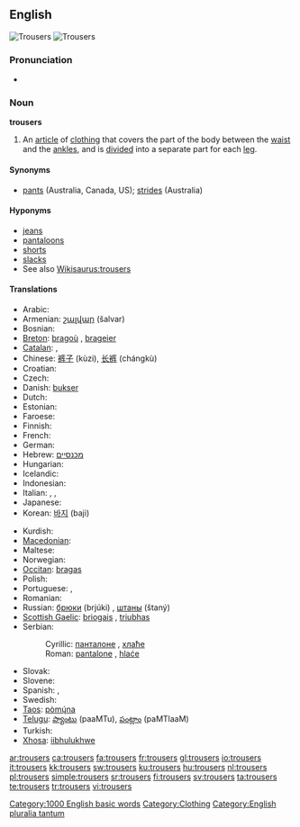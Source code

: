 ==English==
{{wikipedia}}
[[Image:Overzeas longpocket jeans.jpg|thumb|Trousers]]
[[Image:Trousers.jpg|thumb|Trousers]]

===Pronunciation===
* {{audio|en-us-trousers.ogg|Audio (US)}}

===Noun===
'''trousers''' {{pluralonly}}

# {{UK|Canada}} An [[article]] of [[clothing]] that covers the part of the body between the [[waist]] and the [[ankle]]s, and is [[divide]]d into a separate part for each [[leg]].

====Synonyms====
* [[pants]] (Australia, Canada, US); [[strides]] (Australia)

====Hyponyms====
* [[jeans]]
* [[pantaloons]]
* [[shorts]]
* [[slacks]]
* See also [[Wikisaurus:trousers]]

====Translations====
{{trans-top|an article of clothing that covers the part of the body between the waist and the ankles}}
* Arabic: {{Arab|[[بنطلون]]}} {{unicode|(banʈalón)}} {{m}}
* Armenian: [[շալվար]] (šalvar)
* Bosnian: {{t-|bs|pantalone|f|p}}
* [[Breton]]: [[bragoù]] {{m}}, [[brageier]] {{p}}
* [[Catalan]]: {{t+|ca|pantaló|m|s}},  {{t-|ca|pantalons|m|p}}
* Chinese: [[裤子]] (kùzi), [[长裤]] (chángkù)
* Croatian: {{t-|hr|hlače|f|p}}
* Czech: {{t+|cs|kalhoty|f|p}}
* Danish: [[bukser]] {{c|p}}
* Dutch: {{t+|nl|broek|f|s}}
* Estonian: {{t-|et|püksid|p}}
* Faroese: {{t-|fo|buksur|f|p|xs=Faroese}}
* Finnish: {{t+|fi|housut|p}}
* French: {{t+|fr|pantalon|m|s}}
* German: {{t+|de|Hose|f|s}}
* Hebrew: [[מכנסיים]]
* Hungarian: {{t+|hu|nadrág|s}}
* Icelandic: {{t|is|buxur|f|p}}
* Indonesian: {{t-|id|celana|xs=Indonesian}}
* Italian: {{t-|it|calzoni|f|p}}, {{t+|it|pantaloni|m|p}}, {{t-|it|brache|f|p}}
* Japanese: {{t-|ja|ズボン|tr=zubon|sc=Jpan}}
* Korean: [[바지]] (baji)
{{trans-mid}}
* Kurdish: {{ku-Arab|[[پانتۆڵ]]}}
* [[Macedonian]]: {{t|mk|панталони|f|p|tr=pantáloni|sc=Cyrl|xs=Macedonian}}
* Maltese: {{t|mt|qalziet|m|xs=Maltese}}
* Norwegian: {{t|no|bukser}}
* [[Occitan]]: [[bragas]] {{f|p}}
* Polish: {{t+|pl|spodnie|p}}
* Portuguese: {{t|pt|calça|f|s}},  {{t+|pt|calças|f|p}}
* Romanian: {{t-|ro|pantaloni|f}}
* Russian: [[брюки]] (brjúki) {{f|p}}, [[штаны]] (štaný) {{m|p}}
* [[Scottish Gaelic]]: [[briogais]] {{f}}, [[triubhas]] {{m}}
* Serbian:
*: Cyrillic: [[панталоне#Serbian|панталоне]] {{f|p}}, [[хлаће]] {{f|p}}
*: Roman: [[pantalone#Serbian|pantalone]] {{f|p}}, [[hlaće]] {{f|p}}
* Slovak: {{t-|sk|nohavice|f|p}}
* Slovene: {{t+|sl|hlače|f|p}}
* Spanish: {{t+|es|pantalón|m|s}}, {{t+|es|pantalones|m|p}}
* Swedish: {{t+|sv|byxor|p}}
* [[Taos]]: [[pòmų́na]]
* [[Telugu]]: [[ప్యాంటు]] (paaMTu), [[పంట్లాం]] (paMTlaaM)
* Turkish: {{t+|tr|pantolon}}
* [[Xhosa]]: [[iibhulukhwe]]
{{trans-bottom}}

[[Category:1000 English basic words]]
[[Category:Clothing]]
[[Category:English pluralia tantum]]

[[ar:trousers]]
[[ca:trousers]]
[[fa:trousers]]
[[fr:trousers]]
[[gl:trousers]]
[[io:trousers]]
[[it:trousers]]
[[kk:trousers]]
[[sw:trousers]]
[[ku:trousers]]
[[hu:trousers]]
[[nl:trousers]]
[[pl:trousers]]
[[simple:trousers]]
[[sr:trousers]]
[[fi:trousers]]
[[sv:trousers]]
[[ta:trousers]]
[[te:trousers]]
[[tr:trousers]]
[[vi:trousers]]